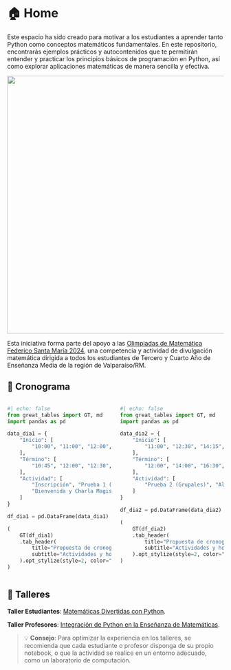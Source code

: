 # 🏠 Home

Este espacio ha sido creado para motivar a los estudiantes a aprender tanto Python como conceptos matemáticos fundamentales. En este repositorio, encontrarás ejemplos prácticos y autocontenidos que te permitirán entender y practicar los principios básicos de programación en Python, así como explorar aplicaciones matemáticas de manera sencilla y efectiva.

<center>
<img src="./images/dmat.png" width="600">
</center>

Esta iniciativa forma parte del apoyo a las [Olimpiadas de Matemática Federico Santa María 2024](https://matematica.usm.cl/olimpiadas-escolares-de-matematica-usm/), una competencia y actividad de divulgación matemática dirigida a todos los estudiantes de Tercero y Cuarto Año de Enseñanza Media de la región de Valparaíso/RM.


## 📅 Cronograma

::: {.columns}
::: {.column width="50%"}
```python
#| echo: false
from great_tables import GT, md
import pandas as pd

data_dia1 = {
    "Inicio": [
        "10:00", "11:00", "12:00", "12:30", "14:15", "15:30", 
    ],
    "Término": [
        "10:45", "12:00", "12:30", "14:00", "15:15", "16:30", 
    ],
    "Actividad": [
        "Inscripción", "Prueba 1 (individual)", "Recorrido por instalaciones", "Almuerzo", 
        "Bienvenida y Charla Magistral", "Talleres", 
    ]
}

df_dia1 = pd.DataFrame(data_dia1)

(
    GT(df_dia1)
    .tab_header(
        title="Propuesta de cronograma - Día 1",
        subtitle="Actividades y horarios del 10 de octubre"
    ).opt_stylize(style=2, color="blue")
)
```
:::

::: {.column width="50%"}
```python
#| echo: false
from great_tables import GT, md
import pandas as pd

data_dia2 = {
    "Inicio": [
        "11:00", "12:30", "14:15", "16:45", "17:30"
    ],
    "Término": [
        "12:00", "14:00", "16:30", "17:30", "18:15"
    ],
    "Actividad": [
        "Prueba 2 (Grupales)", "Almuerzo", "ExpoMate - charlas interactivas", "Coffee break", "Ceremonia de cierre y premiación"
    ]
}

df_dia2 = pd.DataFrame(data_dia2)

(
    GT(df_dia2)
    .tab_header(
        title="Propuesta de cronograma - Día 2",
        subtitle="Actividades y horarios del 11 de octubre"
    ).opt_stylize(style=2, color="red")
)
```
:::
:::


## 🚀 Talleres

**Taller Estudiantes**: [Matemáticas Divertidas con Python](./material/talleres/taller_1.html).

**Taller Profesores**: [Integración de Python en la Enseñanza de Matemáticas](./material/talleres/taller_2.html).

> 💡 **Consejo**: Para optimizar la experiencia en los talleres, se recomienda que cada estudiante o profesor disponga de su propio notebook, o que la actividad se realice en un entorno adecuado, como un laboratorio de computación.